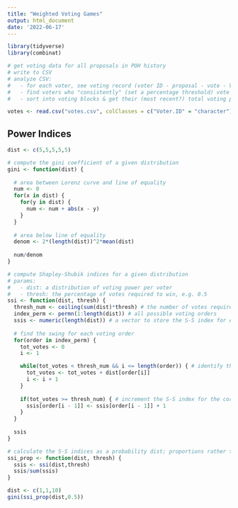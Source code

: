 ```yaml
---
title: "Weighted Voting Games"
output: html_document
date: '2022-06-17'
---
```


```r
library(tidyverse)
library(combinat)
```

```r
# get voting data for all proposals in POH history
# write to CSV
# analyze CSV:
#   - for each voter, see voting record (voter ID - proposal - vote - VP)
#   - find voters who "consistently" (set a percentage threshold) vote the same way 
#   - sort into voting blocks & get their (most recent?) total voting power
```


```r
votes <- read.csv("votes.csv", colClasses = c("Voter.ID" = "character"))
```

## Power Indices
```r
dist <- c(5,5,5,5,5)
```

```r
# compute the gini coefficient of a given distribution
gini <- function(dist) {
  
  # area between Lorenz curve and line of equality
  num <- 0
  for(x in dist) {
    for(y in dist) {
      num <- num + abs(x - y)
    }
  }
  
  # area below line of equality
  denom <- 2*(length(dist))^2*mean(dist)
  
  num/denom
}
```

```r
# compute Shapley-Shubik indices for a given distribution 
# params:
#   - dist: a distribution of voting power per voter
#   - thresh: the percentage of votes required to win, e.g. 0.5
ssi <- function(dist, thresh) {
  thresh_num <- ceiling(sum(dist)*thresh) # the number of votes required to win
  index_perm <- permn(1:length(dist)) # all possible voting orders
  ssis <- numeric(length(dist)) # a vector to store the S-S index for each voter
  
  # find the swing for each voting order
  for(order in index_perm) {
    tot_votes <- 0
    i <- 1

    while(tot_votes < thresh_num && i <= length(order)) { # identify the swing or determine that there is none
      tot_votes <- tot_votes + dist[order[i]]
      i <- i + 1
    }
    
    if(tot_votes >= thresh_num) { # increment the S-S index for the correct voter if the measure passed
      ssis[order[i - 1]] <- ssis[order[i - 1]] + 1
    }
  }
  
  ssis
}
```

```r
# calculate the S-S indices as a probability dist; proportions rather than sums
ssi_prop <- function(dist, thresh) {
  ssis <- ssi(dist,thresh)
  ssis/sum(ssis)
}
```


```r
dist <- c(1,1,10)
gini(ssi_prop(dist,0.5))
```

